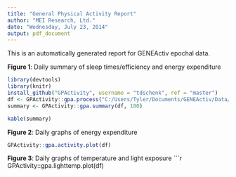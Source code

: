 ```yaml
---
title: "General Physical Activity Report"
author: "MEI Research, Ltd."
date: "Wednesday, July 23, 2014"
output: pdf_document
---
```


This is an automatically generated report for GENEActiv epochal data.  


**Figure 1**: Daily summary of sleep times/efficiency and energy expenditure  
```r
library(devtools)
library(knitr)
install_github("GPActivity", username = "tdschenk", ref = "master")
df <- GPActivity::gpa.process("C:/Users/Tyler/Documents/GENEActiv/Data/60sJS.csv", 100)
summary <- GPActivity::gpa.summary(df, 100)
```
  
```r
kable(summary)
```
  
  
**Figure 2**: Daily graphs of energy expenditure
```r
GPActivity::gpa.activity.plot(df)
```

**Figure 3**: Daily graphs of temperature and light exposure
```r
GPActivity::gpa.lighttemp.plot(df)